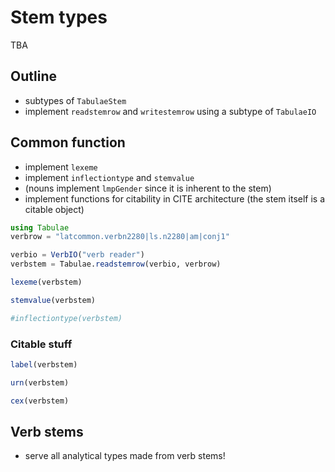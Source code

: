 # Stem types



::: {.callout-caution title="Contents TBA"}
TBA
:::

## Outline

- subtypes of `TabulaeStem`
- implement `readstemrow` and `writestemrow` using a subtype of `TabulaeIO`


## Common function
- implement `lexeme`
- implement `inflectiontype` and `stemvalue`
- (nouns implement `lmpGender` since it is inherent to the stem)
- implement functions for citability in CITE architecture (the stem itself is a citable object)


```julia
using Tabulae
verbrow = "latcommon.verbn2280|ls.n2280|am|conj1"

verbio = VerbIO("verb reader")
verbstem = Tabulae.readstemrow(verbio, verbrow)
```

```julia
lexeme(verbstem)
```


```julia
stemvalue(verbstem)
```

```julia
#inflectiontype(verbstem)
```

### Citable stuff

```julia
label(verbstem)
```

```julia
urn(verbstem)
```

```julia
cex(verbstem)
```

## Verb stems

- serve all analytical types made from verb stems!

